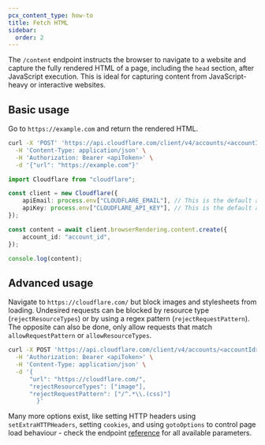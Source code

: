 ```yaml
---
pcx_content_type: how-to
title: Fetch HTML
sidebar:
  order: 2
---
```



The `/content` endpoint instructs the browser to navigate to a website and capture the fully rendered HTML of a page, including the `head` section, after JavaScript execution. This is ideal for capturing content from JavaScript-heavy or interactive websites.

## Basic usage

<Tabs syncKey="workersExamples"> <TabItem label="curl">

Go to `https://example.com` and return the rendered HTML.

```bash
curl -X 'POST' 'https://api.cloudflare.com/client/v4/accounts/<accountId>/browser-rendering/content' \
  -H 'Content-Type: application/json' \
  -H 'Authorization: Bearer <apiToken>' \
  -d '{"url": "https://example.com"}'
```

</TabItem> <TabItem label="TypeScript SDK">

```typescript
import Cloudflare from "cloudflare";

const client = new Cloudflare({
	apiEmail: process.env["CLOUDFLARE_EMAIL"], // This is the default and can be omitted
	apiKey: process.env["CLOUDFLARE_API_KEY"], // This is the default and can be omitted
});

const content = await client.browserRendering.content.create({
	account_id: "account_id",
});

console.log(content);
```

</TabItem> </Tabs>

## Advanced usage

Navigate to `https://cloudflare.com/` but block images and stylesheets from loading. Undesired requests can be blocked by resource type (`rejectResourceTypes`) or by using a regex pattern (`rejectRequestPattern`). The opposite can also be done, only allow requests that match `allowRequestPattern` or `allowResourceTypes`.

```bash
curl -X POST 'https://api.cloudflare.com/client/v4/accounts/<accountId>/browser-rendering/content' \
  -H 'Authorization: Bearer <apiToken>' \
  -H 'Content-Type: application/json' \
  -d '{
      "url": "https://cloudflare.com/",
      "rejectResourceTypes": ["image"],
      "rejectRequestPattern": ["/^.*\\.(css)"]
		}'

```

Many more options exist, like setting HTTP headers using `setExtraHTTPHeaders`, setting `cookies`, and using `gotoOptions` to control page load behaviour - check the endpoint [reference](/api/resources/browser_rendering/subresources/content/methods/create/) for all available parameters.
